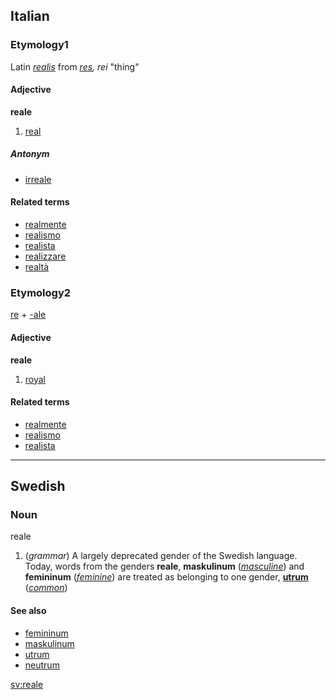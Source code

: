 ==Italian==
===Etymology1===
Latin ''[[realis]]'' from ''[[res]], rei'' "thing"
====Adjective====
'''reale'''

# [[real]]

=====Antonym=====
*[[irreale]]

====Related terms====
*[[realmente]]
*[[realismo]]
*[[realista]]
*[[realizzare]]
*[[realtà]]

===Etymology2===
[[re]] + [[-ale]]
====Adjective====
'''reale'''

# [[royal]]

====Related terms====
*[[realmente]]
*[[realismo]]
*[[realista]]
----
==Swedish==
===Noun===
;reale
#(''grammar'') A largely deprecated gender of the Swedish language. Today, words from the genders '''reale''', '''maskulinum''' (''[[masculine]]'') and '''femininum''' (''[[feminine]]'') are treated as belonging to one gender, '''[[utrum]]''' (''[[common]]'')
====See also====
*[[femininum]]
*[[maskulinum]]
*[[utrum]]
*[[neutrum]]

[[sv:reale]]